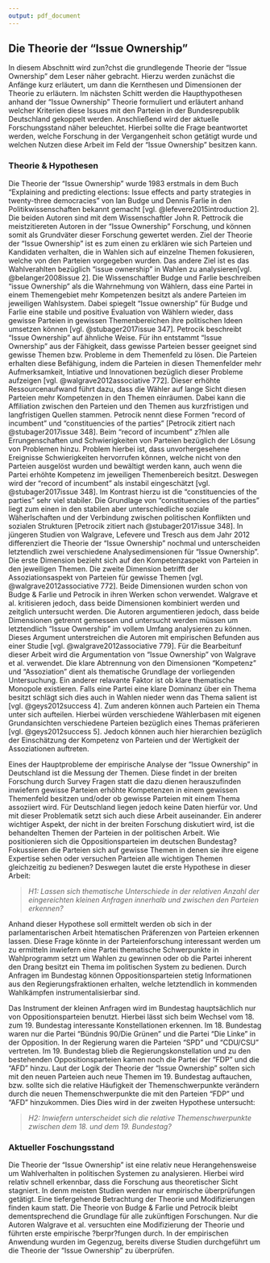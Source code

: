```yaml
---
output: pdf_document
---
```


## Die Theorie der "Issue Ownership" 

In diesem Abschnitt wird zun?chst die grundlegende Theorie der "Issue Ownership" dem Leser näher gebracht. Hierzu werden zunächst die Anfänge kurz erläutert, um dann die Kernthesen und Dimensionen der Theorie zu erläutern. Im nächsten Schitt werden die Haupthypothesen anhand der "Issue Ownership" Theorie formuliert und erläutert anhand welcher Kriterien diese Issues mit den Parteien in der Bundesrepublik Deutschland gekoppelt werden. Anschließend wird der aktuelle Forschungsstand näher beleuchtet. Hierbei sollte die Frage beantwortet werden, welche Forschung in der Vergangenheit schon getätigt wurde und welchen Nutzen diese Arbeit im Feld der "Issue Ownership" besitzen kann.  

### Theorie & Hypothesen

Die Theorie der "Issue Ownership" wurde 1983 erstmals in dem Buch "Explaining and predicting elections: Issue effects and party strategies in twenty-three democracies" von Ian Budge und Dennis Farlie in den Politikwissenschaften bekannt gemacht [vgl. @lefevere2015introduction 2]. Die beiden Autoren sind mit  dem Wissenschaftler John R. Pettrocik die meistzitiereten Autoren in der "Issue Ownership" Forschung, und können somit als Grundväter dieser Forschung gewertet werden. Ziel der Theorie der "Issue Ownership" ist es zum einen zu erklären wie sich Parteien und Kandidaten verhalten, die in Wahlen sich auf einzelne Themen fokusieren, welche von den Parteien vorgegeben wurden. Das andere Ziel ist es das Wahlverahlten bezüglich "issue ownership" in Wahlen zu analysieren[vgl. @belanger2008issue 2]. 
Die Wissenschaftler Budge und Farlie beschreiben "issue Ownership" als die Wahrnehmung von Wählern, dass eine Partei in einem Themengebiet mehr Kompetenzen besitzt als andere Parteien im jeweiligen Wahlsystem. Dabei spiegelt "Issue ownership" für Budge und Farlie eine stabile und positive Evaluation von Wählern wieder, dass gewisse Parteien in gewissen Themenbereichen ihre politischen Ideen umsetzen können [vgl. @stubager2017issue 347]. Petrocik beschreibt "Issue Ownership" auf ähnliche Weise. Für ihn entstammt "Issue Ownership" aus der Fähigkeit, dass gewisse Parteien besser geeignet sind gewisse Themen bzw. Probleme in dem Themenfeld zu lösen. Die Parteien erhalten diese Befähigung, indem die Parteien in diesen Themenfelder mehr Aufmerksamkeit, Intiative und Innovationen bezüglich dieser Probleme aufzeigen [vgl. @walgrave2012associative 772]. Dieser erhöhte Ressourcenaufwand führt dazu, dass die Wähler auf lange Sicht diesen Parteien mehr Kompetenzen in den Themen einräumen. Dabei kann die Affiliation zwischen den Parteien und den Themen aus kurzfristigen und langfristigen Quellen stammen. Petrocik nennt diese Formen "record of incumbent" und "constituencies of the parties" [Petrocik zitiert nach @stubager2017issue 348]. Beim "record of incumbent" z?hlen alle Errungenschaften und Schwierigkeiten von Parteien bezüglich der Lösung von Problemen hinzu. Problem hierbei ist, dass unvorhergesehene Ereignisse Schwierigkeiten hervorrufen können, welche nicht von den Parteien ausgelöst wurden und bewältigt werden kann, auch wenn die Partei erhöhte Kompetenz im jeweiligen Themenbereich besitzt. Deswegen wird der "record of incumbent" als instabil eingeschätzt [vgl. @stubager2017issue 348]. Im Kontrast hierzu ist die "constituencies of the parties" sehr viel stabiler. Die Grundlage von "constituencies of the parties" liegt zum einen in den stabilen aber unterschiedliche soziale Wäherlschaften und der Verbindung zwischen politischen Konflikten und sozialen Strukturen [Petrocik zitiert nach @stubager2017issue 348]. In jüngeren Studien von Walgrave, Lefevere und Tresch aus dem Jahr 2012 differenziert die Theorie der "Issue Ownership" nochmal und unterscheiden letztendlich zwei verschiedene Analysedimensionen für "Issue Ownership". Die erste Dimension bezieht sich auf den Kompetenzaspekt von Parteien in den jeweiligen Themen. Die zweite Dimension betrifft der Assoziationsaspekt von Parteien für gewisse Themen [vgl. @walgrave2012associative 772]. Beide Dimensionen wurden schon von Budge & Farlie und Petrocik in ihren Werken schon verwendet. Walgrave et al. kritisieren jedoch, dass beide Dimensionen kombiniert werden und zeitglich untersucht werden. Die Autoren argumentieren jedoch, dass beide Dimensionen getrennt gemessen und untersucht werden müssen um letztendlich "Issue Ownership" im vollem Umfang analysieren zu können. Dieses Argument unterstreichen die Autoren mit empirischen Befunden aus einer Studie [vgl. @walgrave2012associative 779]. Für die Bearbeitunf dieser Arbeit wird die Argumentation von "Issue Ownership" von Walgrave et al. verwendet. Die klare Abtrennung von den Dimensionen "Kompetenz" und "Assoziation" dient als thematische Grundlage der vorliegenden Untersuchung. Ein anderer relavante Faktor ist ob klare thematische Monopole existieren. Falls eine Partei eine klare Dominanz über ein Thema besitzt schlägt sich dies auch in Wahlen nieder wenn das Thema salient ist [vgl. @geys2012success 4]. Zum anderen können auch Parteien ein Thema unter sich aufteilen. Hierbei würden verschiedene Wählerbasen mit eigenen Grundansichten verschiedene Parteien bezüglich eines Themas präferieren [vgl. @geys2012success 5]. Jedoch können auch hier hierarchien bezüglich der Einschätzung der Kompetenz von Parteien und der Wertigkeit der Assoziationen auftreten. 

Eines der Hauptprobleme der empirische Analyse der "Issue Ownership" in Deutschland ist die Messung der Themen. Diese findet in der breiten Forschung durch Survey Fragen statt die dazu dienen herauszufinden inwiefern gewisse Parteien erhöhte Kompetenzen in einem gewissen Themenfeld besitzen und/oder ob gewisse Parteien mit einem Thema assoziiert wird. Für Deutschland liegen jedoch keine Daten hierfür vor. Und mit dieser Problematik setzt sich auch diese Arbeit auseinander. Ein anderer wichtiger Aspekt, der nicht in der breiten Forschung diskutiert wird, ist die behandelten Themen der Parteien in der politischen Arbeit. Wie positionieren sich die Oppositionsparteien im deutschen Bundestag? Fokussieren die Parteien sich auf gewisse Themen in denen sie ihre eigene Expertise sehen oder versuchen Parteien alle wichtigen Themen gleichzeitig zu bedienen? Deswegen lautet die erste Hypothese in dieser Arbeit:

> *H1: Lassen sich thematische Unterschiede in der relativen Anzahl der eingereichten kleinen Anfragen innerhalb und zwischen den Parteien erkennen?*

Anhand dieser Hypothese soll ermittelt werden ob sich in der parlamentarischen Arbeit htematischen Präferenzen von Parteien erkennen lassen. Diese Frage könnte in der Parteienforschung interessant werden um zu ermitteln inwiefern eine Partei thematische Schwerpunkte in Wahlprogramm setzt um Wahlen zu gewinnen oder ob die Partei inherent den Drang besitzt ein Thema im politischen System zu bedienen. Durch Anfragen im Bundestag können Oppositionsparteien stetig Informationen aus den Regierungsfraktionen erhalten, welche letztendlich in kommenden Wahlkämpfen instrumentalisierbar sind. 

Das Instrument der kleinen Anfragen wird im Bundestag hauptsächlich nur von Oppositionsparteien benutzt. Hierbei lässt sich beim Wechsel vom 18. zum 19. Bundestag interessante Konstellationen erkennen. Im 18. Bundestag waren nur die Partei "Bündnis 90/Die Grünen" und die Partei "Die Linke" in der Opposition. In der Regierung waren die Parteien "SPD" und "CDU/CSU" vertreten. Im 19. Bundestag blieb die Regierungskonstellation und zu den bestehenden Oppositionsparteien kamen noch die Partei der "FDP" und die "AFD" hinzu. Laut der Logik der Theorie der "Issue Ownership" solten sich mit den neuen Parteien auch neue Themen im 19. Bundestag auftauchen, bzw. sollte sich die relative Häufigkeit der Themenschwerpunkte verändern durch die neuen Themenschwerpunkte die mit den Parteien "FDP" und "AFD" hinzukommen. Dies Dies wird in der zweiten Hypothese untersucht:

> *H2: Inwiefern unterscheidet sich die relative Themenschwerpunkte zwischen dem 18. und dem 19. Bundestag?*

### Aktueller Foschungsstand

Die Theorie der "Issue Ownership" ist eine relativ neue Herangehensweise um Wahlverhalten in politischen Systemen zu analysieren. Hierbei wird relativ schnell erkennbar, dass die Forschung aus theoretischer Sicht stagniert. In denm meisten Studien werden nur empirische überprüfungen getätigt. Eine tiefergehende Betrachtung der Theorie und Modifizierungen finden kaum statt. Die Theorie von Budge & Farlie und Petrocik bleibt dementsprechend die Grundlage für alle zukünftigen Forschungen. Nur die Autoren Walgrave et al. versuchten eine Modifizierung der Theorie und führten erste empirische ?berpr?fungen durch. In der empirischen Anwendung wurden im Gegenzug, bereits diverse Studien durchgeführt um die Theorie der "Issue Ownership" zu überprüfen.  





